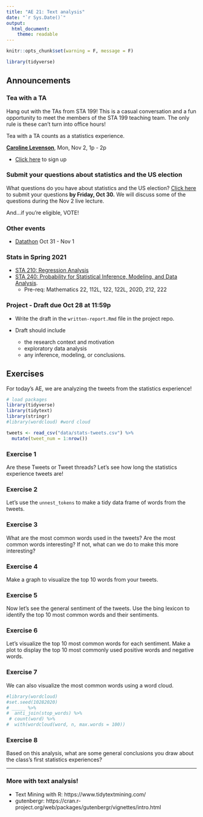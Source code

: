 ```yaml
---
title: "AE 21: Text analysis"
date: "`r Sys.Date()`"
output: 
  html_document:
    theme: readable
---
```


```r
knitr::opts_chunk$set(warning = F, message = F)
```

```r
library(tidyverse)
```

## Announcements 

### Tea with a TA 

Hang out with the TAs from STA 199! This is a casual conversation and a fun opportunity to meet the members of the STA 199 teaching team. The only rule is these can't turn into office hours! 

Tea with a TA counts as a statistics experience.

[**Caroline Levenson**](https://www.linkedin.com/in/carolinelevenson/), Mon, Nov 2, 1p - 2p

  - [Click here](https://forms.gle/FucAXE6bLeJVyqRY9) to sign up
 
### Submit your questions about statistics and the US election

What questions do you have about statistics and the US election? [Click here](https://forms.gle/6239XcARuuWe4MBw5) to submit your questions **by Friday, Oct 30.** We will discuss some of the questions during the Nov 2 live lecture. 

And...if you're eligible, VOTE!

### Other events 

- [Datathon](https://dukeml.org/datathon/) Oct 31  - Nov 1

### Stats in Spring 2021

- [STA 210: Regression Analysis](https://stat.duke.edu/courses/regression-analysis-0)
- [STA 240: Probability for Statistical Inference, Modeling, and Data Analysis](https://stat.duke.edu/courses/probability-statistical-inference-modeling-and-data-analysis).
  - Pre-req: Mathematics 22, 112L, 122, 122L, 202D, 212, 222


### Project - Draft due Oct 28 at 11:59p

- Write the draft in the `written-report.Rmd` file in the project repo. 

- Draft should include 
   - the research context and motivation
   - exploratory data analysis
   - any inference, modeling, or conclusions.

## Exercises 

For today's AE, we are analyzing the tweets from the statistics experience!

```r
# load packages
library(tidyverse)
library(tidytext)
library(stringr)
#library(wordcloud) #word cloud
```

```r
tweets <- read_csv("data/stats-tweets.csv") %>%
  mutate(tweet_num = 1:nrow())
```


### Exercise 1

Are these Tweets or Tweet threads? Let's see how long the statistics experience tweets are! 

### Exercise 2

Let's use the `unnest_tokens` to make a tidy data frame of words from the tweets. 


### Exercise 3

What are the most common words used in the tweets? Are the most common words interesting? If not, what can we do to make this more interesting? 

### Exercise 4

Make a graph to visualize the top 10 words from your tweets. 

### Exercise 5

Now let's see the general sentiment of the tweets. Use the bing lexicon to identify the top 10 most common words and their sentiments. 

### Exercise 6

Let's visualize the top 10 most common words for each sentiment. Make a plot to display the top 10 most commonly used positive words and negative words. 

### Exercise 7

We can also visualize the most common words using a word cloud. 

```r
#library(wordcloud)
#set.seed(10282020)
# _____ %>%
#  anti_join(stop_words) %>%
 # count(word) %>%
#  with(wordcloud(word, n, max.words = 100))
```

### Exercise 8

Based on this analysis, what are some general conclusions you draw about the class's first statistics experiences? 


<hr>

### More with text analysis!

- Text Mining with R: https://www.tidytextmining.com/
- gutenbergr: https://cran.r-project.org/web/packages/gutenbergr/vignettes/intro.html


